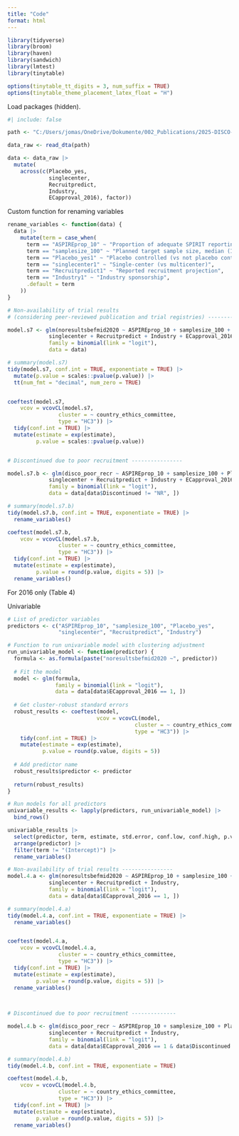 ```yaml
---
title: "Code"
format: html
---
```


```r
library(tidyverse)
library(broom)
library(haven)
library(sandwich)
library(lmtest)
library(tinytable)

options(tinytable_tt_digits = 3, num_suffix = TRUE)
options(tinytable_theme_placement_latex_float = "H")
```

Load packages (hidden).
```r
#| include: false

path <- "C:/Users/jomas/OneDrive/Dokumente/002_Publications/2025-DISCO-III/data/disco_data.dta"

data_raw <- read_dta(path)

data <- data_raw |> 
  mutate(
    across(c(Placebo_yes, 
             singlecenter, 
             Recruitpredict, 
             Industry, 
             ECapproval_2016), factor))
```

Custom function for renaming variables

```r
rename_variables <- function(data) {
  data |> 
    mutate(term = case_when(
      term == "ASPIREprop_10" ~ "Proportion of adequate SPIRIT reporting, median (IQR)",
      term == "samplesize_100" ~ "Planned target sample size, median (IQR)",
      term == "Placebo_yes1" ~ "Placebo controlled (vs not placebo controlled)",
      term == "singlecenter1" ~ "Single-center (vs multicenter)",
      term == "Recruitpredict1" ~ "Reported recruitment projection",
      term == "Industry1" ~ "Industry sponsorship",
      .default = term
    ))
}
```


```r
# Non-availability of trial results 
# (considering peer-reviewed publication and trial registries) -------------

model.s7 <- glm(noresultsbefmid2020 ~ ASPIREprop_10 + samplesize_100 + Placebo_yes + 
             singlecenter + Recruitpredict + Industry + ECapproval_2016,
             family = binomial(link = "logit"),
             data = data)

# summary(model.s7)
tidy(model.s7, conf.int = TRUE, exponentiate = TRUE) |>
  mutate(p.value = scales::pvalue(p.value)) |> 
  tt(num_fmt = "decimal", num_zero = TRUE)


coeftest(model.s7,
    vcov = vcovCL(model.s7,
                cluster = ~ country_ethics_committee,
                type = "HC3")) |> 
  tidy(conf.int = TRUE) |> 
  mutate(estimate = exp(estimate),
         p.value = scales::pvalue(p.value))


# Discontinued due to poor recruitment ----------------

model.s7.b <- glm(disco_poor_recr ~ ASPIREprop_10 + samplesize_100 + Placebo_yes + 
             singlecenter + Recruitpredict + Industry + ECapproval_2016,
             family = binomial(link = "logit"),
             data = data[data$Discontinued != "NR", ])

# summary(model.s7.b)
tidy(model.s7.b, conf.int = TRUE, exponentiate = TRUE) |> 
  rename_variables()

coeftest(model.s7.b,
    vcov = vcovCL(model.s7.b,
                cluster = ~ country_ethics_committee,
                type = "HC3")) |> 
  tidy(conf.int = TRUE) |> 
  mutate(estimate = exp(estimate),
         p.value = round(p.value, digits = 5)) |> 
  rename_variables()

```

For 2016 only (Table 4)


Univariable
```r
# List of predictor variables
predictors <- c("ASPIREprop_10", "samplesize_100", "Placebo_yes", 
                "singlecenter", "Recruitpredict", "Industry")

# Function to run univariable model with clustering adjustment
run_univariable_model <- function(predictor) {
  formula <- as.formula(paste("noresultsbefmid2020 ~", predictor))
  
  # Fit the model
  model <- glm(formula,
               family = binomial(link = "logit"),
               data = data[data$ECapproval_2016 == 1, ])
  
  # Get cluster-robust standard errors
  robust_results <- coeftest(model,
                            vcov = vcovCL(model,
                                        cluster = ~ country_ethics_committee,
                                        type = "HC3")) |> 
    tidy(conf.int = TRUE) |> 
    mutate(estimate = exp(estimate),
           p.value = round(p.value, digits = 5))
  
  # Add predictor name
  robust_results$predictor <- predictor
  
  return(robust_results)
}

# Run models for all predictors
univariable_results <- lapply(predictors, run_univariable_model) |>
  bind_rows()

univariable_results |>
  select(predictor, term, estimate, std.error, conf.low, conf.high, p.value) |>
  arrange(predictor) |> 
  filter(term != "(Intercept)") |> 
  rename_variables()
```


```r
# Non-availability of trial results ----------------
model.4.a <- glm(noresultsbefmid2020 ~ ASPIREprop_10 + samplesize_100 + Placebo_yes + 
             singlecenter + Recruitpredict + Industry,
             family = binomial(link = "logit"),
             data = data[data$ECapproval_2016 == 1, ])

# summary(model.4.a)
tidy(model.4.a, conf.int = TRUE, exponentiate = TRUE) |> 
  rename_variables()


coeftest(model.4.a,
    vcov = vcovCL(model.4.a,
                cluster = ~ country_ethics_committee,
                type = "HC3")) |> 
  tidy(conf.int = TRUE) |> 
  mutate(estimate = exp(estimate),
         p.value = round(p.value, digits = 5)) |> 
  rename_variables()
  


# Discontinued due to poor recruitment --------------

model.4.b <- glm(disco_poor_recr ~ ASPIREprop_10 + samplesize_100 + Placebo_yes + 
             singlecenter + Recruitpredict + Industry,
             family = binomial(link = "logit"),
             data = data[data$ECapproval_2016 == 1 & data$Discontinued != "NR", ])

# summary(model.4.b)
tidy(model.4.b, conf.int = TRUE, exponentiate = TRUE)

coeftest(model.4.b,
    vcov = vcovCL(model.4.b,
                cluster = ~ country_ethics_committee,
                type = "HC3")) |> 
  tidy(conf.int = TRUE) |> 
  mutate(estimate = exp(estimate),
         p.value = round(p.value, digits = 5)) |> 
  rename_variables()
```

